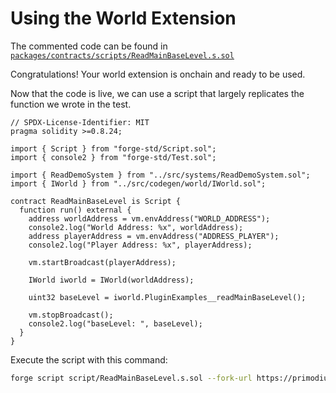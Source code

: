 # Using the World Extension

The commented code can be found in
[`packages/contracts/scripts/ReadMainBaseLevel.s.sol`](https://github.com/primodiumxyz/developer/tree/main/examples/ReadDemo/packages/contracts/script/ReadMainBaseLevel.s.sol)

Congratulations! Your world extension is onchain and ready to be used.

Now that the code is live, we can use a script that largely replicates the
function we wrote in the test.

```solidity copy filename="examples/ReadDemo/packages/contracts/scripts/ReadMainBaseLevel.s.sol" showLineNumbers
// SPDX-License-Identifier: MIT
pragma solidity >=0.8.24;

import { Script } from "forge-std/Script.sol";
import { console2 } from "forge-std/Test.sol";

import { ReadDemoSystem } from "../src/systems/ReadDemoSystem.sol";
import { IWorld } from "../src/codegen/world/IWorld.sol";

contract ReadMainBaseLevel is Script {
  function run() external {
    address worldAddress = vm.envAddress("WORLD_ADDRESS");
    console2.log("World Address: %x", worldAddress);
    address playerAddress = vm.envAddress("ADDRESS_PLAYER");
    console2.log("Player Address: %x", playerAddress);

    vm.startBroadcast(playerAddress);

    IWorld iworld = IWorld(worldAddress);

    uint32 baseLevel = iworld.PluginExamples__readMainBaseLevel();

    vm.stopBroadcast();
    console2.log("baseLevel: ", baseLevel);
  }
}
```

Execute the script with this command:

```bash copy
forge script script/ReadMainBaseLevel.s.sol --fork-url https://primodium-sepolia.rpc.caldera.xyz/http --broadcast
```
